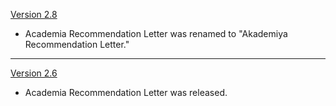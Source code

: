 {{Change History/Header}}
[[Version 2.8]]
* Academia Recommendation Letter was renamed to "Akademiya Recommendation Letter."
----
[[Version 2.6]]
* Academia Recommendation Letter was released.